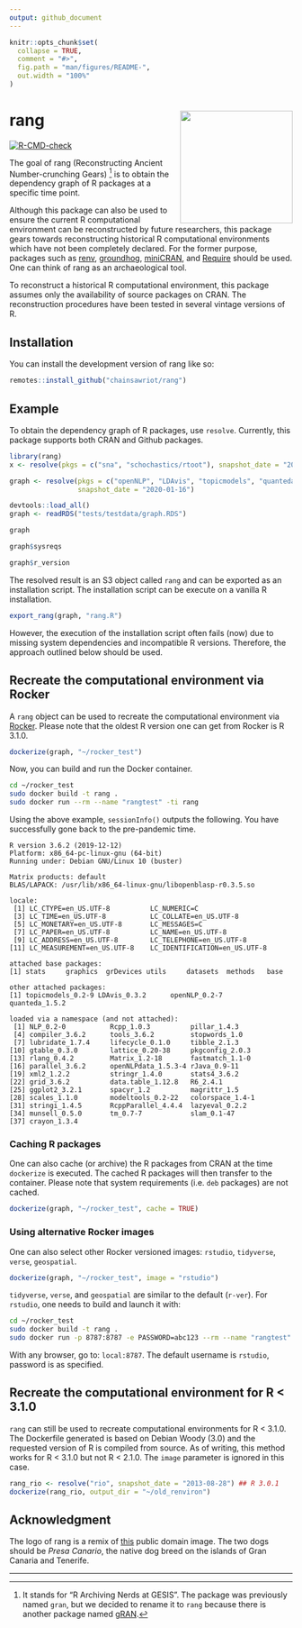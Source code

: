```yaml
---
output: github_document
---
```


<!-- README.md is generated from README.Rmd. Please edit that file -->

```r
knitr::opts_chunk$set(
  collapse = TRUE,
  comment = "#>",
  fig.path = "man/figures/README-",
  out.width = "100%"
)
```

# rang <img src="man/figures/rang_logo.svg" align="right" height="200" />

<!-- badges: start -->
[![R-CMD-check](https://github.com/chainsawriot/rang/actions/workflows/R-CMD-check.yaml/badge.svg)](https://github.com/chainsawriot/rang/actions/workflows/R-CMD-check.yaml)
<!-- badges: end -->

The goal of rang (Reconstructing Ancient Number-crunching Gears) [^gesis] is to obtain the dependency graph of R packages at a specific time point.

Although this package can also be used to ensure the current R computational environment can be reconstructed by future researchers, this package gears towards reconstructing historical R computational environments which have not been completely declared. For the former purpose, packages such as [renv](https://github.com/rstudio/renv/), [groundhog](https://github.com/CredibilityLab/groundhog), [miniCRAN](https://github.com/andrie/miniCRAN), and [Require](https://github.com/PredictiveEcology/Require) should be used. One can think of rang as an archaeological tool.

To reconstruct a historical R computational environment, this package assumes only the availability of source packages on CRAN. The reconstruction procedures have been tested in several vintage versions of R.

## Installation

You can install the development version of rang like so:

``` r
remotes::install_github("chainsawriot/rang")
```

## Example

To obtain the dependency graph of R packages, use `resolve`. Currently, this package supports both CRAN and Github packages.

```r
library(rang)
x <- resolve(pkgs = c("sna", "schochastics/rtoot"), snapshot_date = "2022-11-30")
```

```r
graph <- resolve(pkgs = c("openNLP", "LDAvis", "topicmodels", "quanteda"),
                 snapshot_date = "2020-01-16")
```

```r
devtools::load_all()
graph <- readRDS("tests/testdata/graph.RDS")
```

```r
graph
```

```r
graph$sysreqs
```

```r
graph$r_version
```

The resolved result is an S3 object called `rang` and can be exported as an installation script. The installation script can be execute on a vanilla R installation.

```r
export_rang(graph, "rang.R")
```

However, the execution of the installation script often fails (now) due to missing system dependencies and incompatible R versions. Therefore, the approach outlined below should be used.

## Recreate the computational environment via Rocker

A `rang` object can be used to recreate the computational environment via [Rocker](https://github.com/rocker-org/rocker). Please note that the oldest R version one can get from Rocker is R 3.1.0.

```r
dockerize(graph, "~/rocker_test")
```

Now, you can build and run the Docker container.

```bash
cd ~/rocker_test
sudo docker build -t rang .
sudo docker run --rm --name "rangtest" -ti rang
```

Using the above example, `sessionInfo()` outputs the following. You have successfully gone back to the pre-pandemic time.

```
R version 3.6.2 (2019-12-12)
Platform: x86_64-pc-linux-gnu (64-bit)
Running under: Debian GNU/Linux 10 (buster)

Matrix products: default
BLAS/LAPACK: /usr/lib/x86_64-linux-gnu/libopenblasp-r0.3.5.so

locale:
 [1] LC_CTYPE=en_US.UTF-8          LC_NUMERIC=C                 
 [3] LC_TIME=en_US.UTF-8           LC_COLLATE=en_US.UTF-8       
 [5] LC_MONETARY=en_US.UTF-8       LC_MESSAGES=C                
 [7] LC_PAPER=en_US.UTF-8          LC_NAME=en_US.UTF-8          
 [9] LC_ADDRESS=en_US.UTF-8        LC_TELEPHONE=en_US.UTF-8     
[11] LC_MEASUREMENT=en_US.UTF-8    LC_IDENTIFICATION=en_US.UTF-8

attached base packages:
[1] stats     graphics  grDevices utils     datasets  methods   base     

other attached packages:
[1] topicmodels_0.2-9 LDAvis_0.3.2      openNLP_0.2-7     quanteda_1.5.2   

loaded via a namespace (and not attached):
 [1] NLP_0.2-0           Rcpp_1.0.3          pillar_1.4.3       
 [4] compiler_3.6.2      tools_3.6.2         stopwords_1.0      
 [7] lubridate_1.7.4     lifecycle_0.1.0     tibble_2.1.3       
[10] gtable_0.3.0        lattice_0.20-38     pkgconfig_2.0.3    
[13] rlang_0.4.2         Matrix_1.2-18       fastmatch_1.1-0    
[16] parallel_3.6.2      openNLPdata_1.5.3-4 rJava_0.9-11       
[19] xml2_1.2.2          stringr_1.4.0       stats4_3.6.2       
[22] grid_3.6.2          data.table_1.12.8   R6_2.4.1           
[25] ggplot2_3.2.1       spacyr_1.2          magrittr_1.5       
[28] scales_1.1.0        modeltools_0.2-22   colorspace_1.4-1   
[31] stringi_1.4.5       RcppParallel_4.4.4  lazyeval_0.2.2     
[34] munsell_0.5.0       tm_0.7-7            slam_0.1-47        
[37] crayon_1.3.4    
```

### Caching R packages

One can also cache (or archive) the R packages from CRAN at the time `dockerize` is executed. The cached R packages will then transfer to the container. Please note that system requirements (i.e. `deb` packages) are not cached.

```r
dockerize(graph, "~/rocker_test", cache = TRUE)
```

### Using alternative Rocker images

One can also select other Rocker versioned images: `rstudio`, `tidyverse`, `verse`, `geospatial`.

```r
dockerize(graph, "~/rocker_test", image = "rstudio")
```

`tidyverse`, `verse`, and `geospatial` are similar to the default (`r-ver`). For `rstudio`, one needs to build and launch it with:

```bash
cd ~/rocker_test
sudo docker build -t rang .
sudo docker run -p 8787:8787 -e PASSWORD=abc123 --rm --name "rangtest" -ti rang
```

With any browser, go to: `local:8787`. The default username is `rstudio`, password is as specified.

## Recreate the computational environment for R < 3.1.0

`rang` can still be used to recreate computational environments for R < 3.1.0. The Dockerfile generated is based on Debian Woody (3.0) and the requested version of R is compiled from source. As of writing, this method works for R < 3.1.0 but not R < 2.1.0. The `image` parameter is ignored in this case.

```r
rang_rio <- resolve("rio", snapshot_date = "2013-08-28") ## R 3.0.1
dockerize(rang_rio, output_dir = "~/old_renviron")
```

## Acknowledgment

The logo of rang is a remix of [this](https://commons.wikimedia.org/wiki/File:Flag_of_the_Canary_Islands.svg) public domain image. The two dogs should be *Presa Canario*, the native dog breed on the islands of Gran Canaria and Tenerife.

---

[^gesis]: It stands for "R Archiving Nerds at GESIS". The package was previously named `gran`, but we decided to rename it to `rang` because there is another package named [gRAN](https://CRAN.R-project.org/package=GRANBase).
